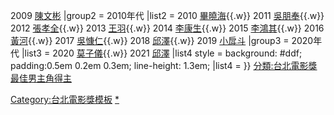 {{Navbox
|name = 台北電影獎最佳男主角
|titlestyle = background:#00AAAA
|title = [[台北電影獎|<span style="color:#FFFFFF;">台北電影獎</span>]]<span style="color:#E0FFFF;">最佳男主角</span>
|groupstyle = background:#AFEEEE
|group1 = 2000年代
|list1 = 2008 [[鈕承澤]]{{.w}} 2009 [[陳文彬]]
|group2 = 2010年代
|list2 = 2010 [[畢曉海]]{{.w}} 2011 [[吳朋奉]]{{.w}} 2012 [[張孝全]]{{.w}} 2013 [[王羽]]{{.w}} 2014 [[李康生]]{{.w}} 2015 [[李鴻其]]{{.w}} 2016 [[黃河 (臺灣演員)|黃河]]{{.w}} 2017 [[吳慷仁]]{{.w}} 2018 [[邱澤]]{{.w}} 2019 [[小戽斗]]
|group3 = 2020年代
|list3 = 2020 [[莫子儀]]{{.w}} 2021 [[邱澤]]
|list4 style = background: #ddf;<!--per 'below' section--> padding:0.5em 0.2em 0.3em; line-height: 1.3em;
|list4 = 
}}
<noinclude>
[[Category:台北電影獎模板]]
[[Category:台北電影獎最佳男主角得主|*]]
</noinclude>
<includeonly>[[分類:台北電影獎最佳男主角得主]]</includeonly>